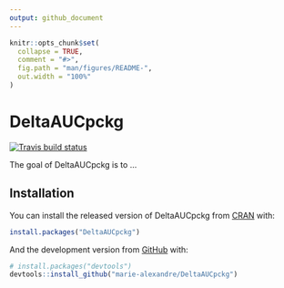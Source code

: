 ```yaml
---
output: github_document
---
```


<!-- README.md is generated from README.Rmd. Please edit that file -->

```r
knitr::opts_chunk$set(
  collapse = TRUE,
  comment = "#>",
  fig.path = "man/figures/README-",
  out.width = "100%"
)
```

# DeltaAUCpckg

<!-- badges: start -->
[![Travis build status](https://travis-ci.com/marie-alexandre/DeltaAUCpckg.svg?branch=master)](https://travis-ci.com/marie-alexandre/DeltaAUCpckg)
<!-- badges: end -->

The goal of DeltaAUCpckg is to ...

## Installation

You can install the released version of DeltaAUCpckg from [CRAN](https://CRAN.R-project.org) with:

``` r
install.packages("DeltaAUCpckg")
```

And the development version from [GitHub](https://github.com/) with:

``` r
# install.packages("devtools")
devtools::install_github("marie-alexandre/DeltaAUCpckg")
```
<!-- ## Example -->

<!-- This is a basic example which shows you how to solve a common problem: -->

<!-- ```{r example} -->
<!-- library(DeltaAUCpckg) -->
<!-- ## basic example code -->
<!-- ``` -->

<!-- What is special about using `README.Rmd` instead of just `README.md`? You can include R chunks like so: -->

<!-- ```{r cars} -->
<!-- summary(cars) -->
<!-- ``` -->

<!-- You'll still need to render `README.Rmd` regularly, to keep `README.md` up-to-date. -->

<!-- You can also embed plots, for example: -->

<!-- ```{r pressure, echo = FALSE} -->
<!-- plot(pressure) -->
<!-- ``` -->

<!-- In that case, don't forget to commit and push the resulting figure files, so they display on GitHub! -->
